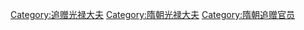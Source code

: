 [[Category:追赠光禄大夫|Category:追赠光禄大夫]]
[[Category:隋朝光禄大夫|Category:隋朝光禄大夫]]
[[Category:隋朝追赠官员|Category:隋朝追赠官员]]